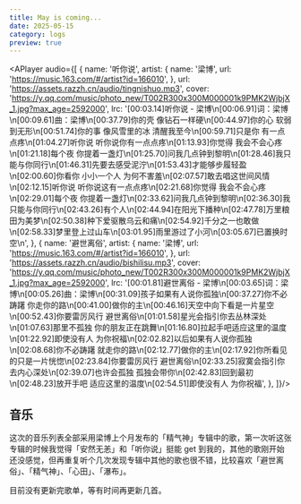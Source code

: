 ```yaml
---
title: May is coming...
date: 2025-05-15
category: logs
preview: true
---
```


<APlayer audio={[
  {
    name: '听你说',
    artist: {
      name: '梁博',
      url: 'https://music.163.com/#/artist?id=166010',
    },
    url: 'https://assets.razzh.cn/audio/tingnishuo.mp3',
    cover:
      'https://y.qq.com/music/photo_new/T002R300x300M000001k9PMK2WjbjX_1.jpg?max_age=2592000',
    lrc: '[00:03.14]听你说 - 梁博\n[00:06.91]词：梁博\n[00:09.61]曲：梁博\n[00:37.79]你的壳 像钻石一样硬\n[00:44.97]你的心 软弱到无形\n[00:51.74]你的事 像风雪里的冰 清醒我至今\n[00:59.71]只是你 有一点点疼\n[01:04.27]听你说 听你说你有一点点疼\n[01:13.93]你觉得 我会不会心疼\n[01:21.18]每个夜 你提着一盏灯\n[01:25.70]问我几点钟到黎明\n[01:28.46]我只能与你同行\n[01:46.31]先要去感受泥泞\n[01:53.43]才能够步履轻盈\n[02:00.60]你看你 小小一个人 为何不害羞\n[02:07.57]敢去唱这世间风情\n[02:12.15]听你说 听你说这有一点点疼\n[02:21.68]你觉得 我会不会心疼\n[02:29.01]每个夜 你提着一盏灯\n[02:33.62]问我几点钟到黎明\n[02:36.30]我只能与你同行\n[02:43.26]有个人\n[02:44.94]在阳光下播种\n[02:47.78]万里粮田为美梦\n[02:50.38]种下爱驱散乌云和痛\n[02:54.92]千分之一也敢做\n[02:58.33]梦里登上过山车\n[03:01.95]雨里游过了小河\n[03:05.67]已置换时空\n',
  },
  {
    name: '避世离俗',
    artist: {
      name: '梁博',
      url: 'https://music.163.com/#/artist?id=166010',
    },
    url: 'https://assets.razzh.cn/audio/bishilisu.mp3',
    cover:
      'https://y.qq.com/music/photo_new/T002R300x300M000001k9PMK2WjbjX_1.jpg?max_age=2592000',
    lrc: '[00:01.81]避世离俗 - 梁博\n[00:03.65]词：梁博\n[00:05.26]曲：梁博\n[00:31.09]孩子如果有人说你孤独\n[00:37.27]你不必踌躇 你走你的路\n[00:41.00]做你的主\n[00:46.16]天空中向下看是一片星空\n[00:52.43]你要雷厉风行 避世离俗\n[01:01.58]星光会指引你去丛林深处\n[01:07.63]那里不孤独 你的朋友正在跳舞\n[01:16.80]拉起手吧适应这里的温度\n[01:22.92]即使没有人 为你祝福\n[02:02.82]以后如果有人说你孤独\n[02:08.68]你不必踌躇 就走你的路\n[02:12.77]做你的主\n[02:17.92]你所看见的只是一片恍惚\n[02:23.84]你要雷厉风行 避世离俗\n[02:33.25]寂寞会指引你去内心深处\n[02:39.07]也许会孤独 孤独会带你\n[02:42.83]回到最初\n[02:48.23]放开手吧 适应这里的温度\n[02:54.51]即使没有人 为你祝福',
  },
]}/>

## 音乐

这次的音乐列表全部采用梁博上个月发布的「精气神」专辑中的歌，第一次听这张专辑的时候我觉得「安然无恙」和「听你说」挺能 get 到我的，其他的歌刚开始还没感觉，但再重复听个几次发现专辑中其他的歌也很不错，比较喜欢「避世离俗」、「精气神」、「心田」、「瀑布」。  

目前没有更新完歌单，等有时间再更新几首。